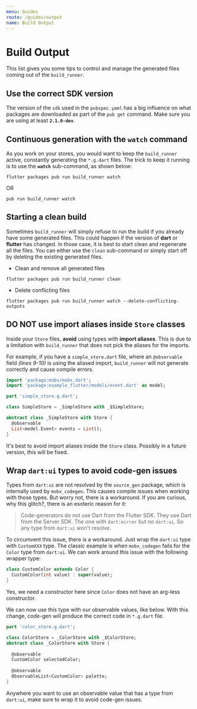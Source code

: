 ```yaml
---
menu: Guides
route: /guides/output
name: Build Output
---
```


# Build Output

This list gives you some tips to control and manage the generated files coming out of the `build_runner`.

## Use the correct SDK version

The version of the `sdk` used in the `pubspec.yaml` has a big influence on what packages are downloaded as part of the `pub get` command. Make sure you are using at least **`2.1.0-dev`**.

## Continuous generation with the `watch` command

As you work on your stores, you would want to keep the `build_runner` active, constantly generating the `*.g.dart` files. The trick to keep it running is to use the **`watch`** sub-command, as shown below:

```
flutter packages pub run build_runner watch
```

OR

```
pub run build_runner watch
```

## Starting a clean build

Sometimes `build_runner` will simply refuse to run the build if you already have some generated files. This could happen if the version of **dart** or **flutter** has changed. In those case, it is best to start clean and regenerate all the files. You can either use the `clean` sub-command or simply start off by deleting the existing generated files.

- Clean and remove all generated files

```
flutter packages pub run build_runner clean
```

- Delete conflicting files

```
flutter packages pub run build_runner watch --delete-conflicting-outputs
```

## DO NOT use import aliases inside `Store` classes

Inside your `Store` files, **avoid** using types with **import aliases**. This is due to a limitation with `build_runner` that does not pick the aliases for the imports.

For example, if you have a `simple_store.dart` file, where an `@observable` field _(lines 9-10)_ is using the aliased import, `build_runner` will not generate correctly and cause compile errors.

```dart
import 'package:mobx/mobx.dart';
import 'package:example_flutter/models/event.dart' as model;

part 'simple_store.g.dart';

class SimpleStore = _SimpleStore with _$SimpleStore;

abstract class _SimpleStore with Store {
  @observable
  List<model.Event> events = List();
}
```

It's best to avoid import aliases inside the `Store` class. Possibly in a future version, this will be fixed.

## Wrap `dart:ui` types to avoid code-gen issues

Types from `dart:ui` are not resolved by the `source_gen` package, which is internally used by `mobx_codegen`. This causes compile issues when working with those types. But worry not, there is a workaround. If you are curious, why this glitch?, there is an esoteric reason for it:

> Code-generators do not use Dart from the Flutter SDK. They use Dart from the Server SDK. The one with `dart:mirror` but no `dart:ui`. So any type from `dart:ui` won't resolve.

To circumvent this issue, there is a workaround. Just wrap the `dart:ui` type with `CustomXXX` type. The classic example is when `mobx_codegen` fails for the `Color` type from `dart:ui`. We can work around this issue with the following wrapper type:

```dart
class CustomColor extends Color {
  CustomColor(int value) : super(value);
}
```

Yes, we need a constructor here since `Color` does not have an arg-less constructor.

We can now use this type with our observable values, like below. With this change, code-gen will produce the correct code in `*.g.dart` file.

```dart
part 'color_store.g.dart';

class ColorStore = _ColorStore with _$ColorStore;
abstract class _ColorStore with Store {
  
  @observable
  CustomColor selectedColor;
  
  @observable
  ObservableList<CustomColor> palette;
}
```

Anywhere you want to use an observable value that has a type from `dart:ui`, make sure to wrap it to avoid code-gen issues.

